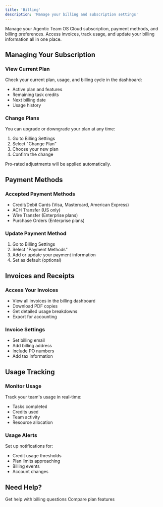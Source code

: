 ```yaml
---
title: 'Billing'
description: 'Manage your billing and subscription settings'
---
```


Manage your Agentic Team OS Cloud subscription, payment methods, and billing preferences. Access invoices, track usage, and update your billing information all in one place.

## Managing Your Subscription

### View Current Plan
Check your current plan, usage, and billing cycle in the dashboard:
- Active plan and features
- Remaining task credits
- Next billing date
- Usage history

### Change Plans
You can upgrade or downgrade your plan at any time:
1. Go to Billing Settings
2. Select "Change Plan"
3. Choose your new plan
4. Confirm the change

Pro-rated adjustments will be applied automatically.

## Payment Methods

### Accepted Payment Methods
- Credit/Debit Cards (Visa, Mastercard, American Express)
- ACH Transfer (US only)
- Wire Transfer (Enterprise plans)
- Purchase Orders (Enterprise plans)

### Update Payment Method
1. Go to Billing Settings
2. Select "Payment Methods"
3. Add or update your payment information
4. Set as default (optional)

## Invoices and Receipts

### Access Your Invoices
- View all invoices in the billing dashboard
- Download PDF copies
- Get detailed usage breakdowns
- Export for accounting

### Invoice Settings
- Set billing email
- Add billing address
- Include PO numbers
- Add tax information

## Usage Tracking

### Monitor Usage
Track your team's usage in real-time:
- Tasks completed
- Credits used
- Team activity
- Resource allocation

### Usage Alerts
Set up notifications for:
- Credit usage thresholds
- Plan limits approaching
- Billing events
- Account changes

## Need Help?

<CardGroup>
  <Card title="Billing Support" icon="credit-card" href="/cloud/support">
    Get help with billing questions
  </Card>
  <Card title="View Pricing" icon="tag" href="/cloud/pricing">
    Compare plan features
  </Card>
</CardGroup> 